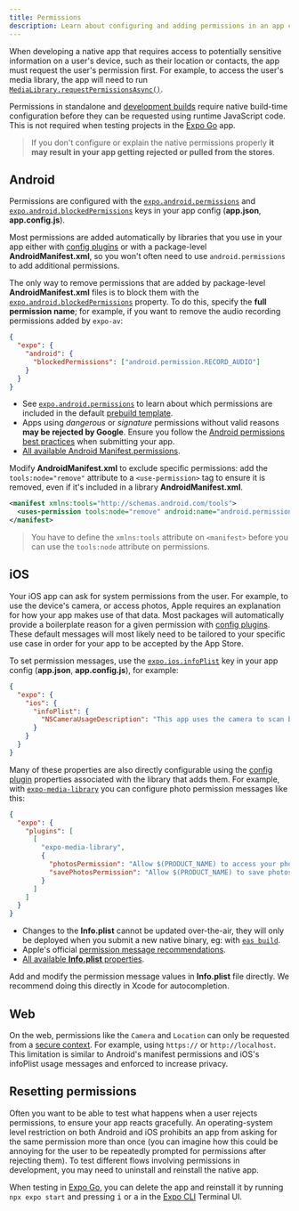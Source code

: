 ```yaml
---
title: Permissions
description: Learn about configuring and adding permissions in an app config file.
---
```



When developing a native app that requires access to potentially sensitive information on a user's device, such as their location or contacts, the app must request the user's permission first. For example, to access the user's media library, the app will need to run [`MediaLibrary.requestPermissionsAsync()`](/versions/latest/sdk/media-library#medialibraryrequestpermissionsasync).

Permissions in standalone and [development builds](/develop/development-builds/introduction/) require native build-time configuration before they can be requested using runtime JavaScript code. This is not required when testing projects in the [Expo Go][expo-go] app.

> If you don't configure or explain the native permissions properly **it may result in your app getting rejected or pulled from the stores**.

## Android

Permissions are configured with the [`expo.android.permissions`](/versions/latest/config/app/#permissions) and [`expo.android.blockedPermissions`](/versions/latest/config/app/#blockedpermissions) keys in your app config (**app.json**, **app.config.js**).

Most permissions are added automatically by libraries that you use in your app either with [config plugins](/config-plugins/plugins-and-mods/#create-a-plugin) or with a package-level **AndroidManifest.xml**, so you won't often need to use `android.permissions` to add additional permissions.

The only way to remove permissions that are added by package-level **AndroidManifest.xml** files is to block them with the [`expo.android.blockedPermissions`](/versions/latest/config/app/#blockedpermissions) property. To do this, specify the **full permission name**; for example, if you want to remove the audio recording permissions added by `expo-av`:

```json app.json
{
  "expo": {
    "android": {
      "blockedPermissions": ["android.permission.RECORD_AUDIO"]
    }
  }
}
```

- See [`expo.android.permissions`](/versions/latest/config/app.mdx#permissions) to learn about which permissions are included in the default [prebuild template](/workflow/prebuild#templates).
- Apps using _dangerous_ or _signature_ permissions without valid reasons **may be rejected by Google**. Ensure you follow the [Android permissions best practices](https://developer.android.com/training/permissions/usage-notes) when submitting your app.
- [All available Android Manifest.permissions](https://developer.android.com/reference/android/Manifest.permission).

<ConfigReactNative>

Modify **AndroidManifest.xml** to exclude specific permissions: add the `tools:node="remove"` attribute to a `<use-permission>` tag to ensure it is removed, even if it's included in a library **AndroidManifest.xml**.

```xml
<manifest xmlns:tools="http://schemas.android.com/tools">
  <uses-permission tools:node="remove" android:name="android.permission.ACCESS_FINE_LOCATION" />
</manifest>
```

> You have to define the `xmlns:tools` attribute on `<manifest>` before you can use the `tools:node` attribute on permissions.

</ConfigReactNative>

## iOS

Your iOS app can ask for system permissions from the user. For example, to use the device's camera, or access photos, Apple requires an explanation for how your app makes use of that data. Most packages will automatically provide a boilerplate reason for a given permission with [config plugins](/config-plugins/introduction/). These default messages will most likely need to be tailored to your specific use case in order for your app to be accepted by the App Store.

To set permission messages, use the [`expo.ios.infoPlist`](/versions/latest/config/app/#infoplist) key in your app config (**app.json**, **app.config.js**), for example:

```json app.json
{
  "expo": {
    "ios": {
      "infoPlist": {
        "NSCameraUsageDescription": "This app uses the camera to scan barcodes on event tickets."
      }
    }
  }
}
```

Many of these properties are also directly configurable using the [config plugin](/config-plugins/introduction/) properties associated with the library that adds them. For example, with [`expo-media-library`](/versions/latest/sdk/media-library) you can configure photo permission messages like this:

```json app.json
{
  "expo": {
    "plugins": [
      [
        "expo-media-library",
        {
          "photosPermission": "Allow $(PRODUCT_NAME) to access your photos.",
          "savePhotosPermission": "Allow $(PRODUCT_NAME) to save photos."
        }
      ]
    ]
  }
}
```

- Changes to the **Info.plist** cannot be updated over-the-air, they will only be deployed when you submit a new native binary, eg: with [`eas build`](/build/introduction).
- Apple's official [permission message recommendations](https://developer.apple.com/design/human-interface-guidelines/privacy#Requesting-permission).
- [All available **Info.plist** properties](https://developer.apple.com/library/archive/documentation/General/Reference/InfoPlistKeyReference/Articles/CocoaKeys.html).

<ConfigReactNative>

Add and modify the permission message values in **Info.plist** file directly. We recommend doing this directly in Xcode for autocompletion.

</ConfigReactNative>

## Web

On the web, permissions like the `Camera` and `Location` can only be requested from a [secure context](https://developer.mozilla.org/en-US/docs/Web/Security/Secure_Contexts#When_is_a_context_considered_secure). For example, using `https://` or `http://localhost`. This limitation is similar to Android's manifest permissions and iOS's infoPlist usage messages and enforced to increase privacy.

## Resetting permissions

Often you want to be able to test what happens when a user rejects permissions, to ensure your app reacts gracefully. An operating-system level restriction on both Android and iOS prohibits an app from asking for the same permission more than once (you can imagine how this could be annoying for the user to be repeatedly prompted for permissions after rejecting them). To test different flows involving permissions in development, you may need to uninstall and reinstall the native app.

When testing in [Expo Go][expo-go], you can delete the app and reinstall it by running `npx expo start` and pressing <kbd>i</kbd> or <kbd>a</kbd> in the [Expo CLI](/more/expo-cli/) Terminal UI.

[expo-go]: https://expo.dev/go
